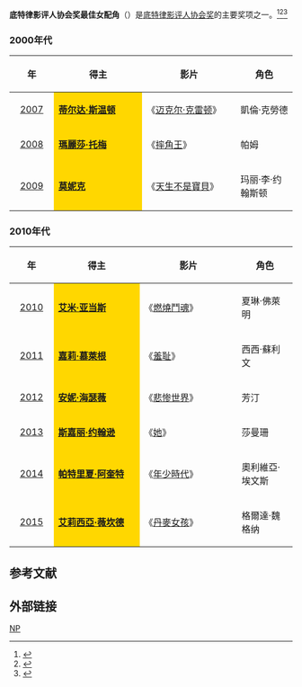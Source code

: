 {{update|time=2020-07-06}}
{{NoteTA
|G1=Show
|G2=Movie
}}
'''底特律影评人协会奖最佳女配角'''（{{lang-en|'''Detroit Film Critics Society Award for Best Supporting Actress'''}}）是[[底特律影评人协会|底特律影评人协会奖]]的主要奖项之一。<ref>{{cite web |url=http://yule.sohu.com/20131216/n391843569.shtml |title=底特律影评人协会力捧《她》 斯嘉丽夺女配 |accessdate=2013 |publisher=搜狐网 |work= |language=zh-hans |archive-date=2014-03-23 |archive-url=https://web.archive.org/web/20140323091801/http://yule.sohu.com/20131216/n391843569.shtml |dead-url=no }}</ref><ref>{{cite web |url=http://ent.sina.com.cn/m/f/2012-12-24/22403819545.shtml |title=底特律影评人协会奖揭晓 “幸福线”获五奖 |accessdate=2012 |publisher=新浪网 |work= |language=zh-hans |archive-date=2014-03-24 |archive-url=https://web.archive.org/web/20140324153845/http://ent.sina.com.cn/m/f/2012-12-24/22403819545.shtml |dead-url=no }}</ref><ref>{{cite web |url=http://ent.sina.com.cn/m/f/2011-12-20/18253512972.shtml |title=底特律影评协会奖：《艺术家》封禅茉莉甘初胜 |accessdate=2011 |publisher=新浪网 |work= |language=zh-hans |archive-date=2014-03-24 |archive-url=https://web.archive.org/web/20140324153757/http://ent.sina.com.cn/m/f/2011-12-20/18253512972.shtml |dead-url=no }}</ref>

=== 2000年代 ===
{| class="wikitable" width="95%" cellpadding="5"
|-
!width="100"|年
!width="350"|得主
!width="350"|影片
!width="200"|角色
|-
|style="text-align:center;"| [[2007年底特律影评人协会奖|2007]] || style="background:#FFD700;" | '''[[蒂尔达·斯温顿|蒂尔达·斯温顿]]''' || 《[[迈克尔·克雷顿|迈克尔·克雷顿]]》 ||  凱倫·克勞德
|-
|style="text-align:center;"| [[2008年底特律影评人协会奖|2008]] ||  style="background:#FFD700;" | '''[[瑪麗莎·托梅|瑪麗莎·托梅]]''' || 《[[摔角王|摔角王]]》 || 帕姆
|-
|style="text-align:center;"| [[2009年底特律影评人协会奖|2009]] ||  style="background:#FFD700;" |'''[[莫妮克|莫妮克]]''' || 《[[天生不是寶貝|天生不是寶貝]]》 || 玛丽·李·约翰斯顿 
|}

=== 2010年代 ===
{| class="wikitable" width="95%" cellpadding="5"
|-
!width="100"|年
!width="350"|得主
!width="350"|影片
!width="200"|角色
|-
|style="text-align:center;"| [[2010年底特律影评人协会奖|2010]] ||  style="background:#FFD700;" | '''[[艾米·亚当斯|艾米·亚当斯]]''' || 《[[燃燒鬥魂|燃燒鬥魂]]》 ||  夏琳·佛萊明
|-
|style="text-align:center;"| [[2011年底特律影评人协会奖|2011]] ||  style="background:#FFD700;" | '''[[嘉莉·慕萊根|嘉莉·慕萊根]]''' || 《[[羞耻_(电影)|羞耻]]》 || 西西·蘇利文  
|-
|style="text-align:center;"| [[2012年底特律影评人协会奖|2012]] ||  style="background:#FFD700;" | '''[[安妮·海瑟薇|安妮·海瑟薇]]'''|| 《[[悲惨世界_(2012年电影)|悲惨世界]]》 || 芳汀
|-
|style="text-align:center;"| [[2013年底特律影评人协会奖|2013]] || style="background:#FFD700;" | '''[[斯嘉丽·约翰逊|斯嘉丽·约翰逊]]'''|| 《[[她_(电影)|她]]》  ||  莎曼珊
|-
|style="text-align:center;"| [[2014年底特律影评人协会奖|2014]] || style="background:#FFD700;" | '''[[帕特里夏·阿奎特|帕特里夏·阿奎特]]'''|| 《[[年少時代|年少時代]]》  || 奧利維亞·埃文斯
|-
|style="text-align:center;"| [[2015年底特律影评人协会奖|2015]] || style="background:#FFD700;" | '''[[艾莉西亞·薇坎德|艾莉西亞·薇坎德]]'''|| 《[[丹麥女孩|丹麥女孩]]》  || 格爾達·魏格纳
|}

==参考文献==
{{reflist}}

== 外部链接 ==
{{底特律影评人协会奖}}

[[Category:底特律影评人协会奖|NP]]